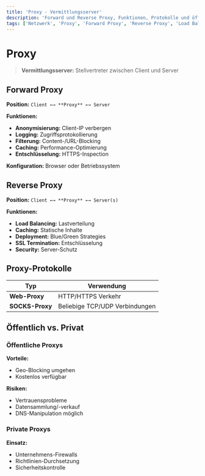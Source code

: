 ```yaml
---
title: 'Proxy - Vermittlungsserver'
description: 'Forward und Reverse Proxy, Funktionen, Protokolle und öffentliche vs. private Proxys'
tags: ['Netzwerk', 'Proxy', 'Forward Proxy', 'Reverse Proxy', 'Load Balancing', 'Caching']
---
```


# Proxy

> **Vermittlungsserver:** Stellvertreter zwischen Client und Server

## Forward Proxy

**Position:** `Client ←→ **Proxy** ←→ Server`

**Funktionen:**
- **Anonymisierung:** Client-IP verbergen
- **Logging:** Zugriffsprotokollierung
- **Filterung:** Content-/URL-Blocking
- **Caching:** Performance-Optimierung
- **Entschlüsselung:** HTTPS-Inspection

**Konfiguration:** Browser oder Betriebssystem

## Reverse Proxy

**Position:** `Client ←→ **Proxy** ←→ Server(s)`

**Funktionen:**
- **Load Balancing:** Lastverteilung
- **Caching:** Statische Inhalte
- **Deployment:** Blue/Green Strategies
- **SSL Termination:** Entschlüsselung
- **Security:** Server-Schutz

## Proxy-Protokolle

| Typ | Verwendung |
|-----|------------|
| **Web-Proxy** | HTTP/HTTPS Verkehr |
| **SOCKS-Proxy** | Beliebige TCP/UDP Verbindungen |

## Öffentlich vs. Privat

### Öffentliche Proxys
**Vorteile:**
- Geo-Blocking umgehen
- Kostenlos verfügbar

**Risiken:**
- Vertrauensprobleme
- Datensammlung/-verkauf
- DNS-Manipulation möglich

### Private Proxys
**Einsatz:**
- Unternehmens-Firewalls
- Richtlinien-Durchsetzung
- Sicherheitskontrolle
